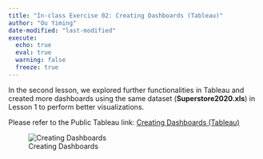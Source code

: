 ```yaml
---
title: "In-class Exercise 02: Creating Dashboards (Tableau)"
author: "Ou Yiming"
date-modified: "last-modified"
execute:
  echo: true
  eval: true
  warning: false
  freeze: true
---
```


In the second lesson, we explored further functionalities in Tableau and created more dashboards using the same dataset (**Superstore2020.xls**) in Lesson 1 to perform better visualizations.

Please refer to the Public Tableau link: <a href="https://public.tableau.com/views/In-class_Ex02_17377894914220/Dashboard1?:language=en-US&:sid=&:redirect=auth&:display_count=n&:origin=viz_share_link" target="_blank">Creating Dashboards (Tableau)</a>

![Creating Dashboards](/Images/Tableau 2.png){fig-align="center"}
